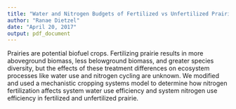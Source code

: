 ```yaml
---
title: "Water and Nitrogen Budgets of Fertilized vs Unfertilized Prairie"
author: "Ranae Dietzel"
date: "April 20, 2017"
output: pdf_document
---
```


Prairies are potential biofuel crops. Fertilizing prairie results in more aboveground biomass, less belowground biomass, and greater species diversity, but the effects of these treatment differences on ecosystem processes like water use and nitrogen cycling are unknown. We modified and used a mechanistic cropping systems model to determine how nitrogen fertilization affects system water use efficiency and system nitrogen use efficiency in fertilized and unfertilized prairie.  
